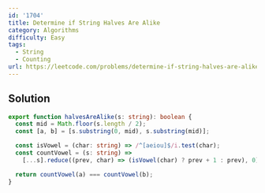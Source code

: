 ```yaml
---
id: '1704'
title: Determine if String Halves Are Alike
category: Algorithms
difficulty: Easy
tags:
  - String
  - Counting
url: https://leetcode.com/problems/determine-if-string-halves-are-alike
---
```


## Solution

```typescript showLineNumbers
export function halvesAreAlike(s: string): boolean {
  const mid = Math.floor(s.length / 2);
  const [a, b] = [s.substring(0, mid), s.substring(mid)];

  const isVowel = (char: string) => /^[aeiou]$/i.test(char);
  const countVowel = (s: string) =>
    [...s].reduce((prev, char) => (isVowel(char) ? prev + 1 : prev), 0);

  return countVowel(a) === countVowel(b);
}
```
